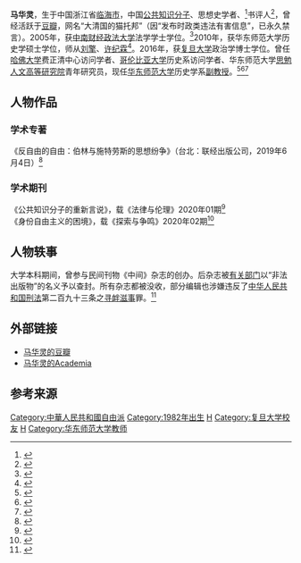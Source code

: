 {{Primarysources|time=2021-01-30T11:05:36+00:00}}

{{Infobox person
| 图像       = 
| 图像说明   = 
| 姓名       = 马华灵
|honorific-suffix = [[副教授|副教授]]
| 英文名     = 
| 本名       = 
| 出生日期   = {{birth year and age|1982}}
| 出生地     = {{PRC}}浙江省临海市溪口乡<ref>{{cite web |title=痛失双亲的孤僻少年 自我打造成阳光青年 |url=http://news.sina.com.cn/c/2005-06-08/05146109900s.shtml |website=新浪新闻中心}}</ref>
| 死亡日期   = <!--卒年在前生年在后{{death date and age|}} -->
| 死亡地     = 
| 死因       = 
| 墓地       = 
| 纪念建筑   = 
| 政党       = 
| 政治运动   = 
| 国籍       = {{PRC}}
| 别名       = 
| 种族       = 汉族
| 语言       = 汉语普通话、[[吴语|吴语]]、英语、德语
| 母校       = [[复旦大学|复旦大学]]、[[华东师范大学|华东师范大学]]、[[中南财经政法大学|中南财经政法大学]]
| 职业       = 
| 活跃时期   = 
| 组织       = 
| 机构       = 
| 研究领域   = 
| 知名作品   = 
| 宗教信仰   =  
| 配偶       = 顾霄容
| 伴侣       =  
| 子女       = 
| 父母       = 马德畔、冯云仙
| 亲属       = 马华平（弟弟）
| 呼号       = 
| 受影响于   = 
| 影响于     = 
| 获奖       = <!--  {{Awards|award= |year= |title= }} -->
| 网站       = <!-- {{URL|}} -->
| 签名       = 
}}
'''马华灵'''{{BD|1982年}}，生于中国浙江省[[临海市|临海市]]，中国[[公共知识分子|公共知识分子]]、思想史学者、<ref>{{cite web |title=思想史学者马华灵的2019书单 |url=http://www.infzm.com/contents/173822 |website=南方周末}}</ref>书评人<ref>{{cite web |title=2019新京报年度阅读盛典书评人阅读推荐榜与大众阅读推荐榜公布 |url=https://baijiahao.baidu.com/s?id=1655504494892936203&wfr=spider&for=pc |website=新京报}}</ref>，曾经活跃于[[豆瓣|豆瓣]]，网名“大清国的猫托邦”（因“发布时政类违法有害信息”，已永久禁言）。2005年，获[[中南财经政法大学|中南财经政法大学]]法学学士学位。<ref>{{cite web |author1=张晓清 |title=首批受助阳光学子毕业报告 |url=https://learning.sohu.com/20050610/n225896076.shtml |website=搜狐教育}}</ref>2010年，获华东师范大学历史学硕士学位，师从[[刘擎|刘擎]]、[[许纪霖|许纪霖]]<ref>{{cite book |author1=馬華靈 |title=反自由的自由：伯林與施特勞斯的思想紛爭 |date=2019 |publisher=聯經 |location=台北 |isbn=9789570853117 |pages=430-437}}</ref>。2016年，获[[复旦大学|复旦大学]]政治学博士学位。曾任[[哈佛大学|哈佛大学]]费正清中心访问学者、[[哥伦比亚大学|哥伦比亚大学]]历史系访问学者、华东师范大学[[思勉人文高等研究院|思勉人文高等研究院]]青年研究员，现任[[华东师范大学|华东师范大学]]历史学系[[副教授|副教授]]。<ref>{{cite web |title=馬華靈：何謂「民粹主義」？一個最低限度的定義 |url=https://theinitium.com/article/20190107-opinion-mahualing-populism-thin-thick/ |website=端傳媒}}</ref><ref>{{cite web |title=马华灵 |url=http://history.ecnu.edu.cn/33/4f/c31214a340815/page.htm |website=华东师范大学历史学系}}</ref><ref>{{cite web |title=线上读书会｜上流父母皆祸害 |url=https://www.thepaper.cn/newsDetail_forward_10345624 |website=澎湃新闻}}</ref>

== 人物作品 ==
=== 学术专著 ===
《反自由的自由：伯林与施特劳斯的思想纷争》（台北：联经出版公司，2019年6月4日）<ref>{{cite web |title=反自由的自由：伯林與施特勞斯的思想紛爭 |url=https://www.linkingbooks.com.tw/LNB/book/Book.aspx?ID=161324 |website=聯經出版}}</ref>
=== 学术期刊 ===
《公共知识分子的重新言说》，载《法律与伦理》2020年01期<ref>{{cite web |title=公共知识分子的重新言说 |url=https://kns.cnki.net/kcms/detail/detail.aspx?dbcode=CJFD&dbname=CJFDAUTN&filename=FLLL202001017&v=sNnBDqb5eSMx2zKBtXTv9XXcDYoqqg5sVT3zVC7KuWQvQjp9i3PPf0DS0TXaIGuo |website=中国知网}}</ref><br>《身份自由主义的困境》，载《探索与争鸣》2020年02期<ref>{{cite web |title=身份自由主义的困境 |url=https://kns.cnki.net/kcms/detail/detail.aspx?dbcode=CJFD&dbname=CJFDLAST2020&filename=TSZM202002012&v=8y9ypZv%25mmd2BjwrYGKCzUVkxDwYum%25mmd2F1puIJyfGBqx8VmiGNFFLXk5%25mmd2Fl7qn0aE79fyf%25mmd2FM |website=中国知网}}</ref>
== 人物轶事 ==
大学本科期间，曾参与民间刊物《中间》杂志的创办。后杂志被[[有关部门|有关部门]]以“非法出版物”的名义予以查封。所有杂志都被没收，部分编辑也涉嫌违反了[[中华人民共和国刑法|中华人民共和国刑法]]第二百九十三条之[[寻衅滋事|寻衅滋事]]罪。<ref>{{cite web |author1=马华灵 |title=我的思想历程 |url=https://www.sohu.com/a/233211918_337742 |website=搜狐}}</ref>

{{DEFAULTSORT:Ma 马}}
[[Category:中華人民共和國自由派|Category:中華人民共和國自由派]]
[[Category:1982年出生|Category:1982年出生]]
[[Category:马姓|H]]
[[Category:复旦大学校友|Category:复旦大学校友]]

==外部链接==
*[https://www.douban.com/people/hualing/ 马华灵的豆瓣]{{zh}} 
*[https://ecnu.academia.edu/HualingMa/ 马华灵的Academia]{{en}}

==参考来源==
{{reflist}}

[[Category:马姓|H]]
[[Category:华东师范大学教师|Category:华东师范大学教师]]